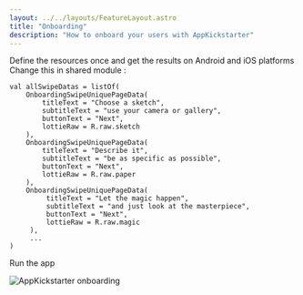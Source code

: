 ```yaml
---
layout: ../../layouts/FeatureLayout.astro
title: "Onboarding"
description: "How to onboard your users with AppKickstarter"
---
```



Define the resources once and get the results on Android and iOS platforms
Change this in shared module : 

``` 
val allSwipeDatas = listOf(
    OnboardingSwipeUniquePageData( 
        titleText = "Choose a sketch",
        subtitleText = "use your camera or gallery",
        buttonText = "Next",
        lottieRaw = R.raw.sketch
    ),
    OnboardingSwipeUniquePageData( 
        titleText = "Describe it",
        subtitleText = "be as specific as possible",
        buttonText = "Next",
        lottieRaw = R.raw.paper
    ),
    OnboardingSwipeUniquePageData( 
         titleText = "Let the magic happen",
         subtitleText = "and just look at the masterpiece",
         buttonText = "Next",
         lottieRaw = R.raw.magic
     ),
     ...
)
```

Run the app

<div class="py-6 md:order-1 hidden md:block">
    <img src={onboardingGif} alt="AppKickstarter onboarding"/>
</div>
